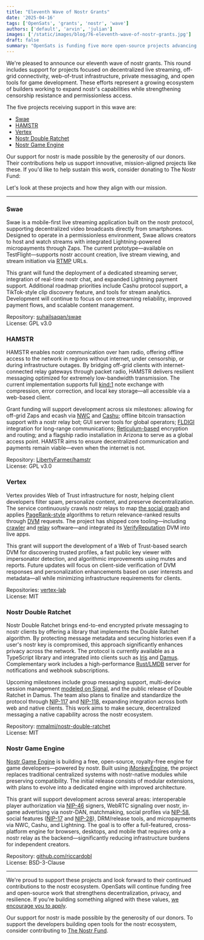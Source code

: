 ```yaml
---
title: "Eleventh Wave of Nostr Grants"
date: '2025-04-16'
tags: ['OpenSats', 'grants', 'nostr', 'wave']
authors: ['default', 'arvin', 'julian']
images: ['/static/images/blog/76-eleventh-wave-of-nostr-grants.jpg']
draft: false
summary: "OpenSats is funding five more open-source projects advancing the nostr ecosystem."
---
```


We're pleased to announce our eleventh wave of nostr grants. This round includes
support for projects focused on decentralized live streaming, off-grid
connectivity, web-of-trust infrastructure, private messaging, and open tools for
game development. These efforts represent a growing ecosystem of builders
working to expand nostr's capabilities while strengthening censorship resistance
and permissionless access.

The five projects receiving support in this wave are:

- [Swae](#swae)
- [HAMSTR](#hamstr)
- [Vertex](#vertex)
- [Nostr Double Ratchet](#nostr-double-ratchet)
- [Nostr Game Engine](#nostr-game-engine)

Our support for nostr is made possible by the generosity of our donors. Their
contributions help us support innovative, mission-aligned projects like these.
If you'd like to help sustain this work, consider donating to The Nostr Fund:

<center>
    <DonateToNostrFundButton/>
</center>

Let's look at these projects and how they align with our mission.

---

### Swae

Swae is a mobile-first live streaming application built on the nostr protocol,
supporting decentralized video broadcasts directly from smartphones. Designed to
operate in a permissionless environment, Swae allows creators to host and watch
streams with integrated Lightning-powered micropayments through Zaps. The
current prototype—available on TestFlight—supports nostr account creation,
live stream viewing, and stream initiation via
[RTMP](https://rtmp.veriskope.com/docs/overview/) URLs.

This grant will fund the deployment of a dedicated streaming server, integration
of real-time nostr chat, and expanded Lightning payment support. Additional
roadmap priorities include Cashu protocol support, a TikTok-style clip discovery
feature, and tools for stream analytics. Development will continue to focus on
core streaming reliability, improved payment flows, and scalable content
management.

Repository: [suhailsaqan/swae](https://github.com/suhailsaqan/swae)  
License: GPL v3.0

### HAMSTR

HAMSTR enables nostr communication over ham radio, offering offline access to
the network in regions without internet, under censorship, or during
infrastructure outages. By bridging off-grid clients with internet-connected
relay gateways through packet radio, HAMSTR delivers resilient messaging
optimized for extremely low-bandwidth transmission. The current implementation
supports full [kind:1](https://github.com/nostr-protocol/nips/blob/master/10.md)
note exchange with compression, error correction, and local key storage—all
accessible via a web-based client.

Grant funding will support development across six milestones: allowing for
off-grid Zaps and ecash via
[NWC](https://github.com/getAlby/nostr-wallet-connect#) and
[Cashu](https://cashu.space/); offline bitcoin transaction support with a nostr
relay bot; GUI server tools for global operators;
[FLDIGI](https://sourceforge.net/p/fldigi/fldigi/ci/master/tree/README)
integration for long-range communications;
[Reticulum-based](https://reticulum.network/) encryption and routing; and a
flagship radio installation in Arizona to serve as a global access point. HAMSTR
aims to ensure decentralized communication and payments remain viable—even
when the internet is not.

Repository: [LibertyFarmer/hamstr](https://github.com/LibertyFarmer/hamstr)  
License: GPL v3.0

### Vertex

Vertex provides Web of Trust infrastructure for nostr, helping client developers
filter spam, personalize content, and preserve decentralization. The service
continuously crawls nostr relays to map [the social
graph](https://pippellia.com/pippellia/Social+Graph/Navigating+the+social+graph)
and applies [PageRank-style](https://en.wikipedia.org/wiki/PageRank) algorithms
to return relevance-ranked results through
[DVM](https://github.com/nostr-protocol/nips/blob/master/90.md) requests. The
project has shipped core tooling—including
[crawler](https://github.com/vertex-lab/crawler) and
[relay](https://github.com/vertex-lab/relay) software—and integrated its
[VerifyReputation](https://vertexlab.io/docs/nips/verify-reputation-dvm/) DVM
into live apps.

This grant will support the development of a Web of Trust-based search DVM for
discovering trusted profiles, a fast public key viewer with impersonator
detection, and algorithmic improvements using mutes and reports. Future updates
will focus on client-side verification of DVM responses and personalization
enhancements based on user interests and metadata—all while minimizing
infrastructure requirements for clients.

Repositories: [vertex-lab](https://github.com/vertex-lab)  
License: MIT

### Nostr Double Ratchet

Nostr Double Ratchet brings end-to-end encrypted private messaging to nostr
clients by offering a library that implements the Double Ratchet algorithm. By
protecting message metadata and securing histories even if a user's nostr key is
compromised, this approach significantly enhances privacy across the network.
The protocol is currently available as a TypeScript library and integrated into
clients such as [Iris](https://iris.to/) and [Damus](https://damus.io/).
Complementary work includes a high-performance
[Rust/LMDB](https://crates.io/crates/nostr-lmdb) server for notifications and
webhook subscriptions.

Upcoming milestones include group messaging support, multi-device session
management [modeled on Signal](https://signal.org/docs/specifications/sesame/),
and the public release of Double Ratchet in Damus. The team also plans to
finalize and standardize the protocol through [NIP-117](https://github.com/mmalmi/nips/blob/double-ratchet/117.md) and
[NIP-118](https://github.com/mmalmi/nips/blob/double-ratchet/118.md), expanding
integration across both web and native clients. This work aims to make secure,
decentralized messaging a native capability across the nostr ecosystem.

Repository:
[mmalmi/nostr-double-ratchet](https://github.com/mmalmi/nostr-double-ratchet)  
License: MIT

### Nostr Game Engine

[Nostr Game Engine](https://nge.rblb.it/) is building a free, open-source,
royalty-free engine for game developers—powered by nostr. Built using
[jMonkeyEngine](https://github.com/jMonkeyEngine/jmonkeyengine?tab=readme-ov-file#jmonkeyengine),
the project replaces traditional centralized systems with nostr-native modules
while preserving compatibility. The initial release consists of modular
extensions, with plans to evolve into a dedicated engine with improved
architecture.

This grant will support development across several areas: interoperable player
authorization via
[NIP-46](https://github.com/nostr-protocol/nips/blob/master/46.md) signers,
WebRTC signaling over nostr, in-game advertising via nostr-DAN, matchmaking,
social profiles via
[NIP-58](https://github.com/nostr-protocol/nips/blob/master/58.md), social
features ([NIP-17](https://github.com/nostr-protocol/nips/blob/master/17.md) and
[NIP-28](https://github.com/nostr-protocol/nips/blob/master/28.md)), DRM/release
tools, and micropayments via NWC, Cashu, and Lightning. The goal is to offer a
full-featured, cross-platform engine for browsers, desktops, and mobile that
requires only a nostr relay as the backend—significantly reducing
infrastructure burdens for independent creators.

Repository: [github.com/riccardobl](http://github.com/riccardobl)  
License: BSD-3-Clause

---

We're proud to support these projects and look forward to their continued
contributions to the nostr ecosystem. OpenSats will continue funding free and
open-source work that strengthens decentralization, privacy, and resilience. If
you're building something aligned with these values, [we encourage you to
apply](/apply).

Our support for nostr is made possible by the generosity of our donors. To
support the developers building open tools for the nostr ecosystem, consider
contributing to [The Nostr Fund](/funds/nostr).

<center>
    <DonateToNostrFundButton/>
</center>
